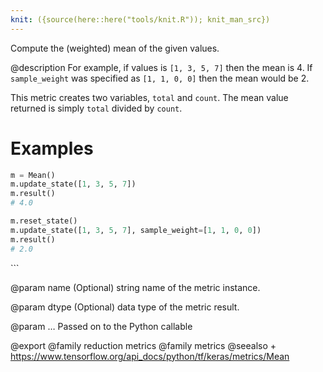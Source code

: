 ```yaml
---
knit: ({source(here::here("tools/knit.R")); knit_man_src})
---
```

Compute the (weighted) mean of the given values.

@description
For example, if values is `[1, 3, 5, 7]` then the mean is 4.
If `sample_weight` was specified as `[1, 1, 0, 0]` then the mean would be 2.

This metric creates two variables, `total` and `count`.
The mean value returned is simply `total` divided by `count`.

# Examples
```python
m = Mean()
m.update_state([1, 3, 5, 7])
m.result()
# 4.0
```

```python
m.reset_state()
m.update_state([1, 3, 5, 7], sample_weight=[1, 1, 0, 0])
m.result()
# 2.0
```
```

@param name
(Optional) string name of the metric instance.

@param dtype
(Optional) data type of the metric result.

@param ...
Passed on to the Python callable

@export
@family reduction metrics
@family metrics
@seealso
+ <https://www.tensorflow.org/api_docs/python/tf/keras/metrics/Mean>
